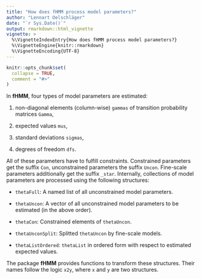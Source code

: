```yaml
---
title: "How does fHMM process model parameters?"
author: "Lennart Oelschläger"
date: "`r Sys.Date()`"
output: rmarkdown::html_vignette
vignette: >
  %\VignetteIndexEntry{How does fHMM process model parameters?}
  %\VignetteEngine{knitr::rmarkdown}
  %\VignetteEncoding{UTF-8}
---
```


```r
knitr::opts_chunk$set(
  collapse = TRUE,
  comment = "#>"
)
```

In **fHMM**, four types of model parameters are estimated:

1. non-diagonal elements (column-wise) `gammas` of transition probability matrices `Gamma`,

2. expected values `mus`,

3. standard deviations `sigmas`,

4. degrees of freedom `dfs`.

All of these parameters have to fulfill constraints. Constrained parameters get the suffix `Con`, unconstrained parameters the suffix `Uncon`. Fine-scale parameters additionally get the suffix `_star`. Internally, collections of model parameters are processed using the following structures:

- `thetaFull`: A named list of all unconstrained model parameters.

- `thetaUncon`: A vector of all unconstrained model parameters to be estimated (in the above order).

- `thetaCon`: Constrained elements of `thetaUncon`.

- `thetaUnconSplit`: Splitted `thetaUncon` by fine-scale models.

- `thetaListOrdered`: `thetaList` in ordered form with respect to estimated expected values.

The package **fHMM** provides functions to transform these structures. Their names follow the logic `x2y`, where `x` and `y` are two structures.  
